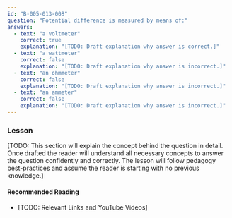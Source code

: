 ```yaml
---
id: "B-005-013-008"
question: "Potential difference is measured by means of:"
answers:
  - text: "a voltmeter"
    correct: true
    explanation: "[TODO: Draft explanation why answer is correct.]"
  - text: "a wattmeter"
    correct: false
    explanation: "[TODO: Draft explanation why answer is incorrect.]"
  - text: "an ohmmeter"
    correct: false
    explanation: "[TODO: Draft explanation why answer is incorrect.]"
  - text: "an ammeter"
    correct: false
    explanation: "[TODO: Draft explanation why answer is incorrect.]"
---
```


### Lesson

[TODO: This section will explain the concept behind the question in detail. Once drafted the reader will understand all necessary concepts to answer the question confidently and correctly. The lesson will follow pedagogy best-practices and assume the reader is starting with no previous knowledge.]

#### Recommended Reading

- [TODO: Relevant Links and YouTube Videos]
